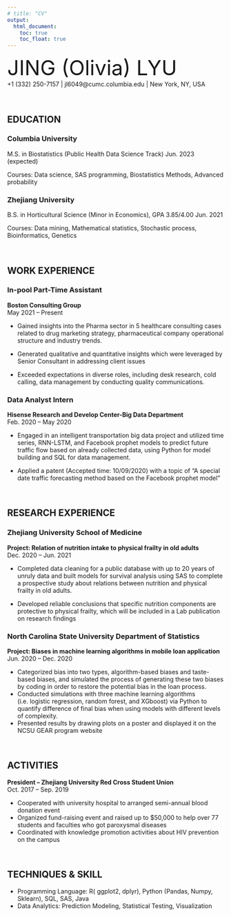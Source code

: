 ```yaml
---
# title: "CV"
output: 
  html_document:
    toc: true
    toc_float: true
---
```


<div align="center"><font size='50'> JING (Olivia) LYU </font></div>

<div align="center">+1 (332) 250-7157  |  jl6049@cumc.columbia.edu  |  New York, NY, USA</div>
</br>

## EDUCATION

### Columbia University 
M.S. in Biostatistics (Public Health Data Science Track)	Jun. 2023 (expected)

Courses: Data science, SAS programming, Biostatistics Methods, Advanced probability
	
### Zhejiang University 
B.S. in Horticultural Science (Minor in Economics), GPA 3.85/4.00	Jun. 2021

Courses: Data mining, Mathematical statistics, Stochastic process, Bioinformatics, Genetics
	
</br>	

## WORK EXPERIENCE

### In-pool Part-Time Assistant

**Boston Consulting Group**  
May 2021 – Present

* Gained insights into the Pharma sector in 5 healthcare consulting cases related to drug marketing strategy, pharmaceutical company operational structure and industry trends.

* Generated qualitative and quantitative insights which were leveraged by Senior Consultant in addressing client issues

* Exceeded expectations in diverse roles, including desk research, cold calling, data management by conducting quality communications.

### Data Analyst Intern  

**Hisense Research and Develop Center-Big Data Department**   
Feb. 2020 – May 2020

* Engaged in an intelligent transportation big data project and utilized time series, RNN-LSTM, and Facebook prophet models to predict future traffic flow based on already collected data, using Python for model building and SQL for data management.

* Applied a patent (Accepted time: 10/09/2020) with a topic of “A special date traffic forecasting method based on the Facebook prophet model”

</br>

## RESEARCH EXPERIENCE

### Zhejiang University School of Medicine
**Project: Relation of nutrition intake to physical frailty in old adults**  
Dec. 2020 –  Jun. 2021

* Completed data cleaning for a public database with up to 20 years of unruly data and built models for survival analysis using SAS to complete a prospective study about relations between nutrition and physical frailty in old adults.

* Developed reliable conclusions that specific nutrition components are protective to physical frailty, which will be included in a Lab publication on research findings



### North Carolina State University Department of Statistics
**Project: Biases in machine learning algorithms in mobile loan application**	
Jun. 2020 – Dec. 2020

* Categorized bias into two types, algorithm-based biases and taste-based biases, and simulated the process of generating these two biases by coding in order to restore the potential bias in the loan process.
* Conducted simulations with three machine learning algorithms (i.e. logistic regression, random forest, and XGboost) via Python to quantify difference of final bias when using models with different levels of complexity.
* Presented results by drawing plots on a poster and displayed it on the NCSU GEAR program website

</br>
	
## ACTIVITIES	
**President – Zhejiang University Red Cross Student Union**                                   
Oct. 2017 – Sep. 2019

* Cooperated with university hospital to arranged semi-annual blood donation event
* Organized fund-raising event and raised up to $50,000 to help over 77 students and faculties who got paroxysmal diseases
* Coordinated with knowledge promotion activities about HIV prevention on the campus

</br>

## TECHNIQUES & SKILL
* Programming Language: R( ggplot2, dplyr), Python (Pandas, Numpy, Sklearn), SQL, SAS, Java
* Data Analytics: Prediction Modeling, Statistical Testing, Visualization


